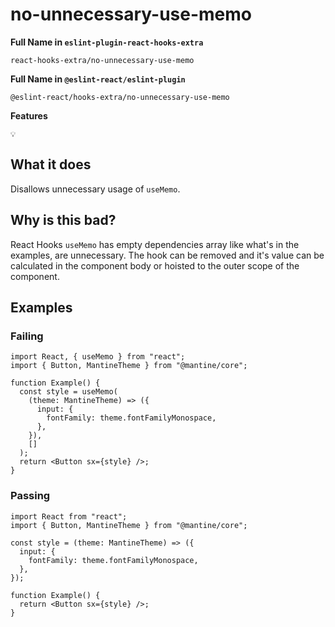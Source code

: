 # no-unnecessary-use-memo

**Full Name in `eslint-plugin-react-hooks-extra`**

```plain copy
react-hooks-extra/no-unnecessary-use-memo
```

**Full Name in `@eslint-react/eslint-plugin`**

```plain copy
@eslint-react/hooks-extra/no-unnecessary-use-memo
```

**Features**

`💡`

## What it does

Disallows unnecessary usage of `useMemo`.

## Why is this bad?

React Hooks `useMemo` has empty dependencies array like what's in the examples, are unnecessary. The hook can be removed and it's value can be calculated in the component body or hoisted to the outer scope of the component.

## Examples

### Failing

```tsx
import React, { useMemo } from "react";
import { Button, MantineTheme } from "@mantine/core";

function Example() {
  const style = useMemo(
    (theme: MantineTheme) => ({
      input: {
        fontFamily: theme.fontFamilyMonospace,
      },
    }),
    []
  );
  return <Button sx={style} />;
}
```

### Passing

```tsx
import React from "react";
import { Button, MantineTheme } from "@mantine/core";

const style = (theme: MantineTheme) => ({
  input: {
    fontFamily: theme.fontFamilyMonospace,
  },
});

function Example() {
  return <Button sx={style} />;
}
```
